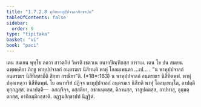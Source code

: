 ```yaml
---
title: "1.7.2.8 ทุติยพาหุปฺปจาลกสิกฺขาปท"
tableOfContents: false
sidebar:
  order: 9
type: "tipitaka"
basket: "vi"
book: "paci"
---
```



<DynamicBreadcrumb />

<Division number="593" book="paci">

<Paragraph number="1770" book="paci">
เตน สมเยน พุทฺโธ ภควา สาวตฺถิยํ วิหรติ เชตวเน อนาถปิณฺฑิกสฺส อาราเม. เตน โข ปน สมเยน ฉพฺพคฺคิยา ภิกฺขู พาหุปฺปจาลกํ อนฺตรฆเร นิสีทนฺติ พาหุํ โอลมฺเพนฺตา …เป… .
</Paragraph>

<Paragraph number="1771" book="paci">
<Emphasis>“น พาหุปฺปจาลกํ อนฺตรฆเร นิสีทิสฺสามีติ สิกฺขา กรณียา”</Emphasis>ติ. (*18*:<Emphasis>163</Emphasis>)
</Paragraph>

<Paragraph number="1772" book="paci">
น พาหุปฺปจาลกํ อนฺตรฆเร นิสีทิตพฺพํ. พาหุํ ปคฺคเหตฺวา นิสีทิตพฺพํ. โย อนาทริยํ ปฏิจฺจ พาหุปฺปจาลกํ อนฺตรฆเร นิสีทติ พาหุํ โอลมฺเพนฺโต, อาปตฺติ ทุกฺกฏสฺส.
</Paragraph>

<Paragraph number="1773" book="paci">
อนาปตฺติ—  อสญฺจิจฺจ, อสฺสติยา, อชานนฺตสฺส, คิลานสฺส, วาสูปคตสฺส, อาปทาสุ, อุมฺมตฺตกสฺส, อาทิกมฺมิกสฺสาติ.

</Paragraph>
</Division>

<Paragraph number="1774" type="center" book="paci">
อฏฺฐมสิกฺขาปทํ นิฏฺฐิตํ.
</Paragraph>